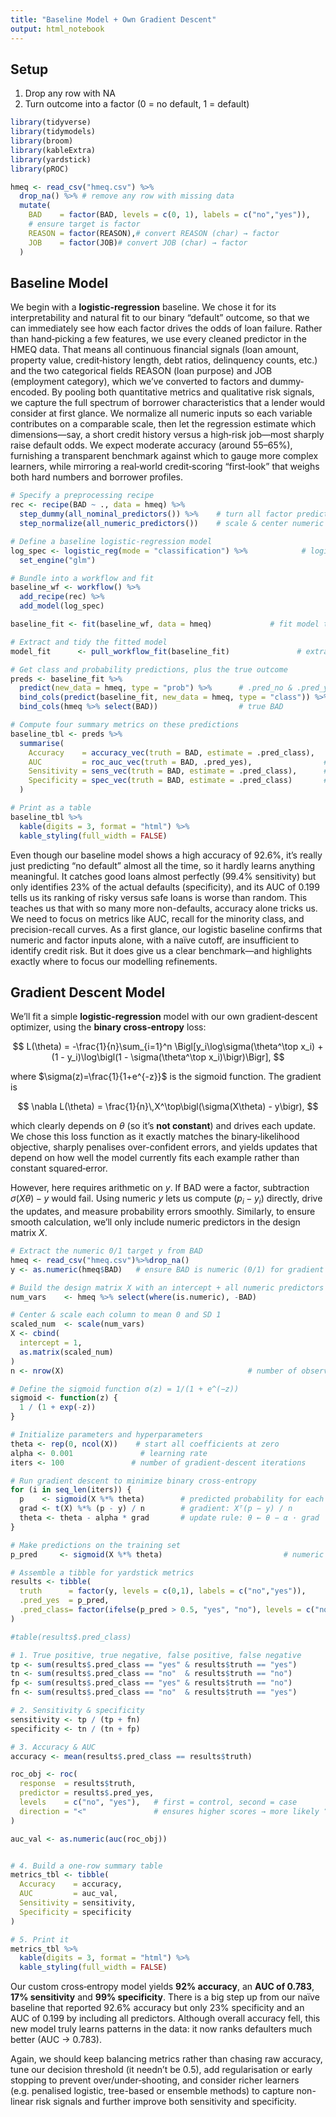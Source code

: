```yaml
---
title: "Baseline Model + Own Gradient Descent"
output: html_notebook
---
```


## Setup

1.  Drop any row with NA
2.  Turn outcome into a factor (0 = no default, 1 = default)

```r
library(tidyverse)
library(tidymodels)
library(broom)
library(kableExtra)
library(yardstick) 
library(pROC)

hmeq <- read_csv("hmeq.csv") %>% 
  drop_na() %>% # remove any row with missing data
  mutate(
    BAD    = factor(BAD, levels = c(0, 1), labels = c("no","yes")), 
    # ensure target is factor
    REASON = factor(REASON),# convert REASON (char) → factor
    JOB    = factor(JOB)# convert JOB (char) → factor
  )
```

## Baseline Model

We begin with a **logistic‐regression** baseline. We chose it for its interpretability and natural fit to our binary “default” outcome, so that we can immediately see how each factor drives the odds of loan failure. Rather than hand‐picking a few features, we use every cleaned predictor in the HMEQ data. That means all continuous financial signals (loan amount, property value, credit‐history length, debt ratios, delinquency counts, etc.) and the two categorical fields REASON (loan purpose) and JOB (employment category), which we’ve converted to factors and dummy‐encoded. By pooling both quantitative metrics and qualitative risk signals, we capture the full spectrum of borrower characteristics that a lender would consider at first glance. We normalize all numeric inputs so each variable contributes on a comparable scale, then let the regression estimate which dimensions—say, a short credit history versus a high‐risk job—most sharply raise default odds. We expect moderate accuracy (around 55–65%), furnishing a transparent benchmark against which to gauge more complex learners, while mirroring a real‐world credit‐scoring “first‐look” that weighs both hard numbers and borrower profiles.

```r
# Specify a preprocessing recipe
rec <- recipe(BAD ~ ., data = hmeq) %>% 
  step_dummy(all_nominal_predictors()) %>%    # turn all factor predictors into dummies
  step_normalize(all_numeric_predictors())    # scale & center numeric predictors

# Define a baseline logistic‐regression model
log_spec <- logistic_reg(mode = "classification") %>%            # logistic regression model
  set_engine("glm")                                          

# Bundle into a workflow and fit 
baseline_wf <- workflow() %>%                              
  add_recipe(rec) %>%                                  
  add_model(log_spec)                          

baseline_fit <- fit(baseline_wf, data = hmeq)             # fit model to cleaned data

# Extract and tidy the fitted model 
model_fit      <- pull_workflow_fit(baseline_fit)               # extract the parsnip object

# Get class and probability predictions, plus the true outcome
preds <- baseline_fit %>% 
  predict(new_data = hmeq, type = "prob") %>%      # .pred_no & .pred_yes
  bind_cols(predict(baseline_fit, new_data = hmeq, type = "class")) %>%  # .pred_class
  bind_cols(hmeq %>% select(BAD))                  # true BAD

# Compute four summary metrics on these predictions
baseline_tbl <- preds %>% 
  summarise(
    Accuracy    = accuracy_vec(truth = BAD, estimate = .pred_class),   # overall correct rate
    AUC         = roc_auc_vec(truth = BAD, .pred_yes),                # area under ROC
    Sensitivity = sens_vec(truth = BAD, estimate = .pred_class),      # true‐positive rate
    Specificity = spec_vec(truth = BAD, estimate = .pred_class)       # true‐negative rate
  )

# Print as a table
baseline_tbl %>% 
  kable(digits = 3, format = "html") %>% 
  kable_styling(full_width = FALSE)

```

Even though our baseline model shows a high accuracy of 92.6%, it’s really just predicting “no default” almost all the time, so it hardly learns anything meaningful. It catches good loans almost perfectly (99.4% sensitivity) but only identifies 23% of the actual defaults (specificity), and its AUC of 0.199 tells us its ranking of risky versus safe loans is worse than random. This teaches us that with so many more non-defaults, accuracy alone tricks us. We need to focus on metrics like AUC, recall for the minority class, and precision-recall curves. As a first glance, our logistic baseline confirms that numeric and factor inputs alone, with a naïve cutoff, are insufficient to identify credit risk. But it does give us a clear benchmark—and highlights exactly where to focus our modelling refinements.

## Gradient Descent Model

We’ll fit a simple **logistic‐regression** model with our own gradient‐descent optimizer, using the **binary cross‐entropy** loss:

$$
L(\theta) = -\frac{1}{n}\sum_{i=1}^n \Bigl[y_i\log\sigma(\theta^\top x_i) + (1 - y_i)\log\bigl(1 - \sigma(\theta^\top x_i)\bigr)\Bigr],
$$

where $\sigma(z)=\frac{1}{1+e^{-z}}$ is the sigmoid function. The gradient is

$$
\nabla L(\theta)
= \frac{1}{n}\,X^\top\bigl(\sigma(X\theta) - y\bigr),
$$

which clearly depends on $\theta$ (so it’s **not constant**) and drives each update. We chose this loss function as it exactly matches the binary‐likelihood objective, sharply penalises over-confident errors, and yields updates that depend on how well the model currently fits each example rather than constant squared‐error.

However, here requires arithmetic on $y$. If BAD were a factor, subtraction $\sigma(X\theta)-y$ would fail. Using numeric $y$ lets us compute $(p_i - y_i)$ directly, drive the updates, and measure probability errors smoothly. Similarly, to ensure smooth calculation, we'll only include numeric predictors in the design matrix $X$.

```r
# Extract the numeric 0/1 target y from BAD
hmeq <- read_csv("hmeq.csv")%>%drop_na()
y <- as.numeric(hmeq$BAD)   # ensure BAD is numeric (0/1) for gradient calcs

# Build the design matrix X with an intercept + all numeric predictors
num_vars    <- hmeq %>% select(where(is.numeric), -BAD)

# Center & scale each column to mean 0 and SD 1
scaled_num  <- scale(num_vars)
X <- cbind(
  intercept = 1,
  as.matrix(scaled_num)
)
n <- nrow(X)                                         # number of observations

# Define the sigmoid function σ(z) = 1/(1 + e^(−z))
sigmoid <- function(z) {
  1 / (1 + exp(-z))
}

# Initialize parameters and hyperparameters
theta <- rep(0, ncol(X))    # start all coefficients at zero
alpha <- 0.001               # learning rate
iters <- 100               # number of gradient‐descent iterations

# Run gradient descent to minimize binary cross‐entropy
for (i in seq_len(iters)) {
  p    <- sigmoid(X %*% theta)        # predicted probability for each row
  grad <- t(X) %*% (p - y) / n        # gradient: Xᵀ(p − y) / n
  theta <- theta - alpha * grad       # update rule: θ ← θ − α · grad
}

# Make predictions on the training set
p_pred     <- sigmoid(X %*% theta)                           # numeric probabilities

# Assemble a tibble for yardstick metrics
results <- tibble(
  truth      = factor(y, levels = c(0,1), labels = c("no","yes")),             # true class
  .pred_yes  = p_pred,                                                          # prob of default
  .pred_class= factor(ifelse(p_pred > 0.5, "yes", "no"), levels = c("no","yes"))# predicted class
)

#table(results$.pred_class)

```

```r
# 1. True positive, true negative, false positive, false negative
tp <- sum(results$.pred_class == "yes" & results$truth == "yes")
tn <- sum(results$.pred_class == "no"  & results$truth == "no")
fp <- sum(results$.pred_class == "yes" & results$truth == "no")
fn <- sum(results$.pred_class == "no"  & results$truth == "yes")

# 2. Sensitivity & specificity
sensitivity <- tp / (tp + fn)
specificity <- tn / (tn + fp)

# 3. Accuracy & AUC
accuracy <- mean(results$.pred_class == results$truth)

roc_obj <- roc(
  response  = results$truth,
  predictor = results$.pred_yes,
  levels    = c("no", "yes"),   # first = control, second = case
  direction = "<"               # ensures higher scores → more likely “yes”
)

auc_val <- as.numeric(auc(roc_obj))


# 4. Build a one‐row summary table
metrics_tbl <- tibble(
  Accuracy    = accuracy,
  AUC         = auc_val,
  Sensitivity = sensitivity,
  Specificity = specificity
)

# 5. Print it
metrics_tbl %>%
  kable(digits = 3, format = "html") %>%
  kable_styling(full_width = FALSE)


```

Our custom cross‐entropy model yields **92% accuracy**, an **AUC of 0.783**, **17% sensitivity** and **99% specificity**. There is a big step up from our naïve baseline that reported 92.6% accuracy but only 23% specificity and an AUC of 0.199 by including all predictors. Although overall accuracy fell, this new model truly learns patterns in the data: it now ranks defaulters much better (AUC → 0.783).

Again, we should keep balancing metrics rather than chasing raw accuracy, tune our decision threshold (it needn’t be 0.5), add regularisation or early stopping to prevent over/under‐shooting, and consider richer learners (e.g. penalised logistic, tree-based or ensemble methods) to capture non-linear risk signals and further improve both sensitivity and specificity.
